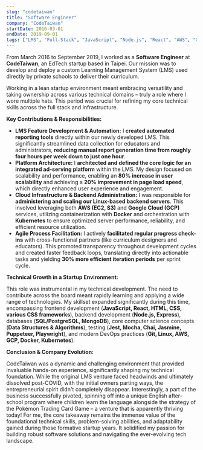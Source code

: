 ```yaml
---
slug: "codetaiwan"
title: "Software Engineer"
company: "CodeTaiwan"
startDate: 2016-03-01
endDate: 2019-09-01
tags: ["LMS", "Full-Stack", "JavaScript", "Node.js", "React", "AWS", "GCP", "Docker", "Kubernetes", "Automation", "Backend", "DevOps"]
---
```


From March 2016 to September 2019, I worked as a **Software Engineer** at **CodeTaiwan**, an EdTech startup based in Taipei. Our mission was to develop and deploy a custom Learning Management System (LMS) used directly by private schools to deliver their curriculum.

Working in a lean startup environment meant embracing versatility and taking ownership across various technical domains – truly a role where I wore multiple hats. This period was crucial for refining my core technical skills across the full stack and infrastructure.

**Key Contributions & Responsibilities:**

*   **LMS Feature Development & Automation:** I **created automated reporting tools** directly within our newly developed LMS. This significantly streamlined data collection for educators and administrators, **reducing manual report generation time from roughly four hours per week down to just one hour**.
*   **Platform Architecture:** I **architected and defined the core logic for an integrated ad-serving platform** within the LMS. My design focused on scalability and performance, enabling an **80% increase in user scalability** and achieving a **20% improvement in page load speed**, which directly enhanced user experience and engagement.
*   **Cloud Infrastructure & Backend Administration:** I was responsible for **administering and scaling our Linux-based backend servers**. This involved leveraging both **AWS (EC2, S3)** and **Google Cloud (GCP)** services, utilizing containerization with **Docker** and orchestration with **Kubernetes** to ensure optimized server performance, reliability, and efficient resource utilization.
*   **Agile Process Facilitation:** I actively **facilitated regular progress check-ins** with cross-functional partners (like curriculum designers and educators). This promoted transparency throughout development cycles and created faster feedback loops, translating directly into actionable tasks and yielding **30% more efficient iteration periods** per sprint cycle.

**Technical Growth in a Startup Environment:**

This role was instrumental in my technical development. The need to contribute across the board meant rapidly learning and applying a wide range of technologies. My skillset expanded significantly during this time, encompassing frontend development (**JavaScript, React, HTML, CSS, various CSS frameworks**), backend development (**Node.js, Express**), databases (**SQL/PostgreSQL, MongoDB**), core computer science concepts (**Data Structures & Algorithms**), testing (**Jest, Mocha, Chai, Jasmine, Puppeteer, Playwright**), and modern DevOps practices (**Git, Linux, AWS, GCP, Docker, Kubernetes**).

**Conclusion & Company Evolution:**

CodeTaiwan was a dynamic and challenging environment that provided invaluable hands-on experience, significantly shaping my technical foundation. While the original LMS venture faced headwinds and ultimately dissolved post-COVID, with the initial owners parting ways, the entrepreneurial spirit didn't completely disappear. Interestingly, a part of the business successfully pivoted, spinning off into a unique English after-school program where children learn the language alongside the strategy of the Pokémon Trading Card Game – a venture that is apparently thriving today! For me, the core takeaway remains the immense value of the foundational technical skills, problem-solving abilities, and adaptability gained during those formative startup years. It solidified my passion for building robust software solutions and navigating the ever-evolving tech landscape.

